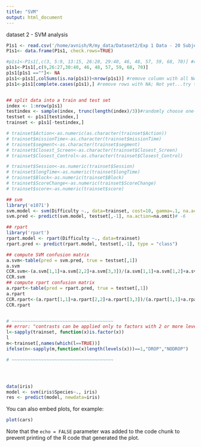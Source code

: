 ```yaml
---
title: "SVM"
output: html_document
---
```

dataset 2 - SVM analysis

```r
P1s1 <- read.csv('/home/avnish/R/my_data/Dataset2/Exp 1 Data - 20 Subjects/P_6_s4data.csv', header=TRUE)#stringsAsFactors = FALSE
P1s1<- data.frame(P1s1, check.rows=TRUE)

#p1s1<-P1s1[,c(3, 5:9, 13:15, 26:28, 29:40, 46, 48, 57, 59, 68, 70)] #removed ID column for svm to work later on
p1s1<-P1s1[,c(9,26:27,30:40, 46, 48, 57, 59, 68, 70)]
p1s1[p1s1 ==""]<- NA
p1s1<-p1s1[,colSums(is.na(p1s1))<nrow(p1s1)] #remove column with all NA
p1s1<-p1s1[complete.cases(p1s1),] #remove rows with NA; Not yet...try to ignore na in the algo step


## split data into a train and test set
index <- 1:nrow(p1s1)
testindex <- sample(index, trunc(length(index)/3))#randomly choose one-third p1s1 rows to be in the test-set
testset <- p1s1[testindex,]
trainset <- p1s1[-testindex,]

# trainset$Action<-as.numeric(as.character(trainset$Action))
# trainset$missionTime<-as.character(trainset$missionTime)
# trainset$segment<-as.character(trainset$segment)
# trainset$Closest_Screen<-as.character(trainset$Closest_Screen)
# trainset$Closest_Control<-as.character(trainset$Closest_Control)

# trainset$Session<-as.numeric(trainset$Session)
# trainset$longTime<-as.numeric(trainset$longTime)
# trainset$Block<-as.numeric(trainset$Block)
# trainset$ScoreChange<-as.numeric(trainset$ScoreChange)
# trainset$score<-as.numeric(trainset$score)

## svm
library('e1071')
svm.model <- svm(Difficulty ~., data=trainset, cost=10, gamma=.1, na.action=na.omit)
svm.pred <- predict(svm.model, testset[,-1], na.action=na.omit)# -6

## rpart
library('rpart')
rpart.model <- rpart(Difficulty ~., data=trainset)
rpart.pred <- predict(rpart.model, testset[,-1], type = "class")

## compute SVM confusion matrix
a.svm<-table(pred = svm.pred, true = testset[,1])
a.svm
CCR.svm<-(a.svm[1,1]+a.svm[2,2]+a.svm[3,3])/(a.svm[1,1]+a.svm[1,2]+a.svm[1,3]+a.svm[2,1]+a.svm[2,2]+a.svm[2,3]+a.svm[3,1]+a.svm[3,2]+a.svm[3,3])
CCR.svm
## compute rpart confusion matrix
a.rpart<-table(pred = rpart.pred, true = testset[,1])
a.rpart
CCR.rpart<-(a.rpart[1,1]+a.rpart[2,2]+a.rpart[3,3])/(a.rpart[1,1]+a.rpart[1,2]+a.rpart[1,3]+a.rpart[2,1]+a.rpart[2,2]+a.rpart[2,3]+a.rpart[3,1]+a.rpart[3,2]+a.rpart[3,3])
CCR.rpart


# ~~~~~~~~~~~~~~~~~~~~~~~~~~~~~~~~~~~~~~
## error: "contrasts can be applied only to factors with 2 or more levels". Correction: remove the column which has only 1 level of factors
l<-sapply(trainset, function(x)is.factor(x))
l
m<-trainset[,names(which(l==TRUE))]
ifelse(n<-sapply(m,function(x)length(levels(x)))==1,"DROP","NODROP")

# ~~~~~~~~~~~~~~~~~~~~~~~~~~~~~~~~~~~~~~




data(iris)
model <- svm(iris$Species~., iris)
res <- predict(model, newdata=iris)


```

You can also embed plots, for example:
```r
plot(cars)
```
Note that the `echo = FALSE` parameter was added to the code chunk to prevent printing of the R code that generated the plot.
